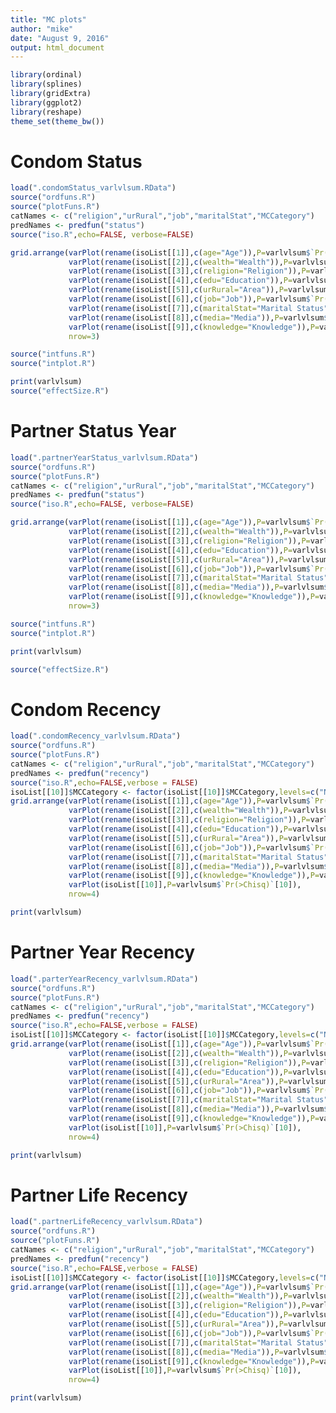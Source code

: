 ```yaml
---
title: "MC plots"
author: "mike"
date: "August 9, 2016"
output: html_document
---
```


```r

library(ordinal)
library(splines)
library(gridExtra)
library(ggplot2)
library(reshape)
theme_set(theme_bw())

```

# Condom Status 

```r
load(".condomStatus_varlvlsum.RData")
source("ordfuns.R")
source("plotFuns.R")
catNames <- c("religion","urRural","job","maritalStat","MCCategory")
predNames <- predfun("status")
source("iso.R",echo=FALSE, verbose=FALSE)

grid.arrange(varPlot(rename(isoList[[1]],c(age="Age")),P=varlvlsum$`Pr(>Chisq)`[1]),
             varPlot(rename(isoList[[2]],c(wealth="Wealth")),P=varlvlsum$`Pr(>Chisq)`[2]),
             varPlot(rename(isoList[[3]],c(religion="Religion")),P=varlvlsum$`Pr(>Chisq)`[3]),
             varPlot(rename(isoList[[4]],c(edu="Education")),P=varlvlsum$`Pr(>Chisq)`[4]),
             varPlot(rename(isoList[[5]],c(urRural="Area")),P=varlvlsum$`Pr(>Chisq)`[5]),
             varPlot(rename(isoList[[6]],c(job="Job")),P=varlvlsum$`Pr(>Chisq)`[6]),
             varPlot(rename(isoList[[7]],c(maritalStat="Marital Status")),P=varlvlsum$`Pr(>Chisq)`[7]),
             varPlot(rename(isoList[[8]],c(media="Media")),P=varlvlsum$`Pr(>Chisq)`[8]),
             varPlot(rename(isoList[[9]],c(knowledge="Knowledge")),P=varlvlsum$`Pr(>Chisq)`[9]),
             nrow=3)

source("intfuns.R")
source("intplot.R")

print(varlvlsum)
source("effectSize.R")

```

# Partner Status Year

```r
load(".partnerYearStatus_varlvlsum.RData")
source("ordfuns.R")
source("plotFuns.R")
catNames <- c("religion","urRural","job","maritalStat","MCCategory")
predNames <- predfun("status")
source("iso.R",echo=FALSE, verbose=FALSE)

grid.arrange(varPlot(rename(isoList[[1]],c(age="Age")),P=varlvlsum$`Pr(>Chisq)`[1]),
             varPlot(rename(isoList[[2]],c(wealth="Wealth")),P=varlvlsum$`Pr(>Chisq)`[2]),
             varPlot(rename(isoList[[3]],c(religion="Religion")),P=varlvlsum$`Pr(>Chisq)`[3]),
             varPlot(rename(isoList[[4]],c(edu="Education")),P=varlvlsum$`Pr(>Chisq)`[4]),
             varPlot(rename(isoList[[5]],c(urRural="Area")),P=varlvlsum$`Pr(>Chisq)`[5]),
             varPlot(rename(isoList[[6]],c(job="Job")),P=varlvlsum$`Pr(>Chisq)`[6]),
             varPlot(rename(isoList[[7]],c(maritalStat="Marital Status")),P=varlvlsum$`Pr(>Chisq)`[7]),
             varPlot(rename(isoList[[8]],c(media="Media")),P=varlvlsum$`Pr(>Chisq)`[8]),
             varPlot(rename(isoList[[9]],c(knowledge="Knowledge")),P=varlvlsum$`Pr(>Chisq)`[9]),
             nrow=3)

source("intfuns.R")
source("intplot.R")

print(varlvlsum)

source("effectSize.R")

```

# Condom Recency

```r
load(".condomRecency_varlvlsum.RData")
source("ordfuns.R")
source("plotFuns.R")
catNames <- c("religion","urRural","job","maritalStat","MCCategory")
predNames <- predfun("recency")
source("iso.R",echo=FALSE,verbose = FALSE)
isoList[[10]]$MCCategory <- factor(isoList[[10]]$MCCategory,levels=c("No","Old","New"))
grid.arrange(varPlot(rename(isoList[[1]],c(age="Age")),P=varlvlsum$`Pr(>Chisq)`[1]),
             varPlot(rename(isoList[[2]],c(wealth="Wealth")),P=varlvlsum$`Pr(>Chisq)`[2]),
             varPlot(rename(isoList[[3]],c(religion="Religion")),P=varlvlsum$`Pr(>Chisq)`[3]),
             varPlot(rename(isoList[[4]],c(edu="Education")),P=varlvlsum$`Pr(>Chisq)`[4]),
             varPlot(rename(isoList[[5]],c(urRural="Area")),P=varlvlsum$`Pr(>Chisq)`[5]),
             varPlot(rename(isoList[[6]],c(job="Job")),P=varlvlsum$`Pr(>Chisq)`[6]),
             varPlot(rename(isoList[[7]],c(maritalStat="Marital Status")),P=varlvlsum$`Pr(>Chisq)`[7]),
             varPlot(rename(isoList[[8]],c(media="Media")),P=varlvlsum$`Pr(>Chisq)`[8]),
             varPlot(rename(isoList[[9]],c(knowledge="Knowledge")),P=varlvlsum$`Pr(>Chisq)`[9]),
             varPlot(isoList[[10]],P=varlvlsum$`Pr(>Chisq)`[10]),
             nrow=4)

print(varlvlsum)

```

# Partner Year Recency

```r
load(".parterYearRecency_varlvlsum.RData")
source("ordfuns.R")
source("plotFuns.R")
catNames <- c("religion","urRural","job","maritalStat","MCCategory")
predNames <- predfun("recency")
source("iso.R",echo=FALSE,verbose = FALSE)
isoList[[10]]$MCCategory <- factor(isoList[[10]]$MCCategory,levels=c("No","Old","New"))
grid.arrange(varPlot(rename(isoList[[1]],c(age="Age")),P=varlvlsum$`Pr(>Chisq)`[1]),
             varPlot(rename(isoList[[2]],c(wealth="Wealth")),P=varlvlsum$`Pr(>Chisq)`[2]),
             varPlot(rename(isoList[[3]],c(religion="Religion")),P=varlvlsum$`Pr(>Chisq)`[3]),
             varPlot(rename(isoList[[4]],c(edu="Education")),P=varlvlsum$`Pr(>Chisq)`[4]),
             varPlot(rename(isoList[[5]],c(urRural="Area")),P=varlvlsum$`Pr(>Chisq)`[5]),
             varPlot(rename(isoList[[6]],c(job="Job")),P=varlvlsum$`Pr(>Chisq)`[6]),
             varPlot(rename(isoList[[7]],c(maritalStat="Marital Status")),P=varlvlsum$`Pr(>Chisq)`[7]),
             varPlot(rename(isoList[[8]],c(media="Media")),P=varlvlsum$`Pr(>Chisq)`[8]),
             varPlot(rename(isoList[[9]],c(knowledge="Knowledge")),P=varlvlsum$`Pr(>Chisq)`[9]),
             varPlot(isoList[[10]],P=varlvlsum$`Pr(>Chisq)`[10]),
             nrow=4)

print(varlvlsum)

```


# Partner Life Recency

```r
load(".partnerLifeRecency_varlvlsum.RData")
source("ordfuns.R")
source("plotFuns.R")
catNames <- c("religion","urRural","job","maritalStat","MCCategory")
predNames <- predfun("recency")
source("iso.R",echo=FALSE,verbose = FALSE)
isoList[[10]]$MCCategory <- factor(isoList[[10]]$MCCategory,levels=c("No","Old","New"))
grid.arrange(varPlot(rename(isoList[[1]],c(age="Age")),P=varlvlsum$`Pr(>Chisq)`[1]),
             varPlot(rename(isoList[[2]],c(wealth="Wealth")),P=varlvlsum$`Pr(>Chisq)`[2]),
             varPlot(rename(isoList[[3]],c(religion="Religion")),P=varlvlsum$`Pr(>Chisq)`[3]),
             varPlot(rename(isoList[[4]],c(edu="Education")),P=varlvlsum$`Pr(>Chisq)`[4]),
             varPlot(rename(isoList[[5]],c(urRural="Area")),P=varlvlsum$`Pr(>Chisq)`[5]),
             varPlot(rename(isoList[[6]],c(job="Job")),P=varlvlsum$`Pr(>Chisq)`[6]),
             varPlot(rename(isoList[[7]],c(maritalStat="Marital Status")),P=varlvlsum$`Pr(>Chisq)`[7]),
             varPlot(rename(isoList[[8]],c(media="Media")),P=varlvlsum$`Pr(>Chisq)`[8]),
             varPlot(rename(isoList[[9]],c(knowledge="Knowledge")),P=varlvlsum$`Pr(>Chisq)`[9]),
             varPlot(isoList[[10]],P=varlvlsum$`Pr(>Chisq)`[10]),
             nrow=4)

print(varlvlsum)

```


